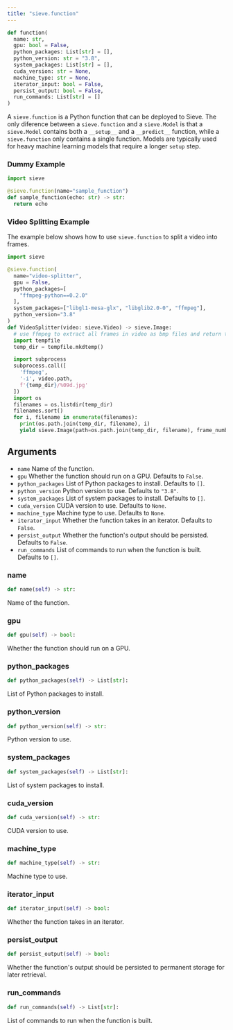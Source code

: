 ```yaml
---
title: "sieve.function"
---
```


```python
def function(
  name: str,
  gpu: bool = False,
  python_packages: List[str] = [],
  python_version: str = "3.8",
  system_packages: List[str] = [],
  cuda_version: str = None,
  machine_type: str = None,
  iterator_input: bool = False,
  persist_output: bool = False,
  run_commands: List[str] = []
)
```

A `sieve.function` is a Python function that can be deployed to Sieve. The only diference between a `sieve.function` and a `sieve.Model` is that a `sieve.Model` contains both a `__setup__` and a `__predict__` function, while a `sieve.function` only contains a single function. Models are typically used for heavy machine learning models that require a longer `setup` step.

### Dummy Example

```python
import sieve

@sieve.function(name="sample_function")
def sample_function(echo: str) -> str:
  return echo
```

### Video Splitting Example

The example below shows how to use `sieve.function` to split a video into frames.

```python
import sieve

@sieve.function(
  name="video-splitter",
  gpu = False,
  python_packages=[
    "ffmpeg-python==0.2.0"
  ],
  system_packages=["libgl1-mesa-glx", "libglib2.0-0", "ffmpeg"],
  python_version="3.8"
)
def VideoSplitter(video: sieve.Video) -> sieve.Image:
  # use ffmpeg to extract all frames in video as bmp files and return the path to the folder
  import tempfile
  temp_dir = tempfile.mkdtemp()

  import subprocess
  subprocess.call([
    'ffmpeg',
    '-i', video.path,
    f'{temp_dir}/%09d.jpg'
  ])
  import os
  filenames = os.listdir(temp_dir)
  filenames.sort()
  for i, filename in enumerate(filenames):
    print(os.path.join(temp_dir, filename), i)
    yield sieve.Image(path=os.path.join(temp_dir, filename), frame_number=i, fps=video.fps)
```

## Arguments

- `name` Name of the function.
- `gpu` Whether the function should run on a GPU. Defaults to `False`.
- `python_packages` List of Python packages to install. Defaults to `[]`.
- `python_version` Python version to use. Defaults to `"3.8"`.
- `system_packages` List of system packages to install. Defaults to `[]`.
- `cuda_version` CUDA version to use. Defaults to `None`.
- `machine_type` Machine type to use. Defaults to `None`.
- `iterator_input` Whether the function takes in an iterator. Defaults to `False`.
- `persist_output` Whether the function's output should be persisted. Defaults to `False`.
- `run_commands` List of commands to run when the function is built. Defaults to `[]`.

### name
```python
def name(self) -> str:
```

Name of the function.

### gpu
```python
def gpu(self) -> bool:
```

Whether the function should run on a GPU.

### python_packages
```python
def python_packages(self) -> List[str]:
```

List of Python packages to install.

### python_version
```python
def python_version(self) -> str:
```

Python version to use.

### system_packages
```python
def system_packages(self) -> List[str]:
```

List of system packages to install.

### cuda_version
```python
def cuda_version(self) -> str:
```

CUDA version to use.

### machine_type
```python
def machine_type(self) -> str:
```

Machine type to use.

### iterator_input
```python
def iterator_input(self) -> bool:
```

Whether the function takes in an iterator.

### persist_output
```python
def persist_output(self) -> bool:
```

Whether the function's output should be persisted to permanent storage for later retrieval.

### run_commands
```python
def run_commands(self) -> List[str]:
```

List of commands to run when the function is built.

